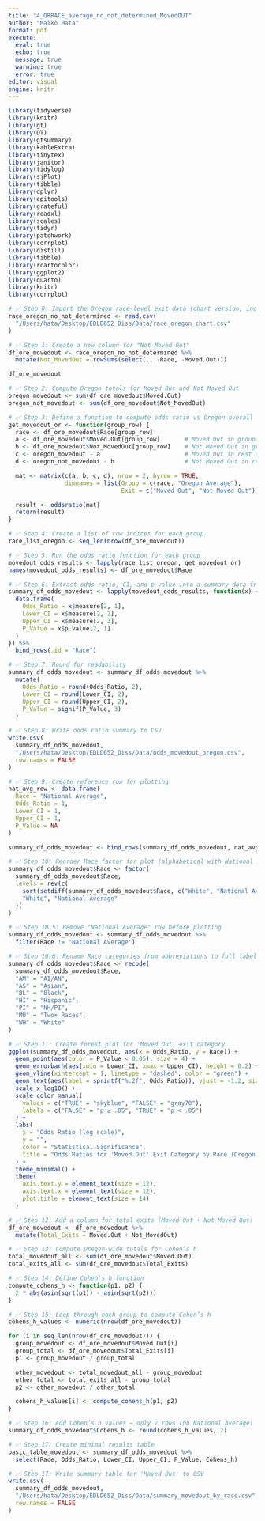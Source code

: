 ```yaml
---
title: "4_ORRACE_average_no_not_determined_MovedOUT"
author: "Maiko Hata"
format: pdf
execute: 
  eval: true 
  echo: true
  message: true 
  warning: true
  error: true
editor: visual
engine: knitr
---
```


```r
library(tidyverse)
library(knitr)
library(gt)
library(DT)
library(gtsummary)
library(kableExtra)
library(tinytex)
library(janitor)
library(tidylog)
library(sjPlot)
library(tibble)
library(dplyr)
library(epitools)
library(grateful)
library(readxl)
library(scales)
library(tidyr)
library(patchwork)
library(corrplot)
library(distill)
library(tibble)
library(rcartocolor)
library(ggplot2)
library(quarto)
library(knitr)
library(corrplot)
```

```r
# ✅ Step 0: Import the Oregon race-level exit data (chart version, includes all needed columns)
race_oregon_no_not_determined <- read.csv(
  "/Users/hata/Desktop/EDLD652_Diss/Data/race_oregon_chart.csv"
)

```

```r
# ✅ Step 1: Create a new column for "Not Moved Out"
df_ore_movedout <- race_oregon_no_not_determined %>%
  mutate(Not_MovedOut = rowSums(select(., -Race, -Moved.Out)))

df_ore_movedout
```

```r
# ✅ Step 2: Compute Oregon totals for Moved Out and Not Moved Out
oregon_movedout <- sum(df_ore_movedout$Moved.Out)
oregon_not_movedout <- sum(df_ore_movedout$Not_MovedOut)

```

```r
# ✅ Step 3: Define a function to compute odds ratio vs Oregon overall average
get_movedout_or <- function(group_row) {
  race <- df_ore_movedout$Race[group_row]
  a <- df_ore_movedout$Moved.Out[group_row]       # Moved Out in group
  b <- df_ore_movedout$Not_MovedOut[group_row]    # Not Moved Out in group
  c <- oregon_movedout - a                        # Moved Out in rest of Oregon
  d <- oregon_not_movedout - b                    # Not Moved Out in rest of Oregon

  mat <- matrix(c(a, b, c, d), nrow = 2, byrow = TRUE,
                dimnames = list(Group = c(race, "Oregon Average"),
                                Exit = c("Moved Out", "Not Moved Out")))

  result <- oddsratio(mat)
  return(result)
}

```

```r
# ✅ Step 4: Create a list of row indices for each group
race_list_oregon <- seq_len(nrow(df_ore_movedout))

```

```r
# ✅ Step 5: Run the odds ratio function for each group
movedout_odds_results <- lapply(race_list_oregon, get_movedout_or)
names(movedout_odds_results) <- df_ore_movedout$Race

```

```r
# ✅ Step 6: Extract odds ratio, CI, and p-value into a summary data frame
summary_df_odds_movedout <- lapply(movedout_odds_results, function(x) {
  data.frame(
    Odds_Ratio = x$measure[2, 1],
    Lower_CI = x$measure[2, 2],
    Upper_CI = x$measure[2, 3],
    P_Value = x$p.value[2, 1]
  )
}) %>%
  bind_rows(.id = "Race")

```

```r
# ✅ Step 7: Round for readability
summary_df_odds_movedout <- summary_df_odds_movedout %>%
  mutate(
    Odds_Ratio = round(Odds_Ratio, 2),
    Lower_CI = round(Lower_CI, 2),
    Upper_CI = round(Upper_CI, 2),
    P_Value = signif(P_Value, 3)
  )

```

```r
# ✅ Step 8: Write odds ratio summary to CSV
write.csv(
  summary_df_odds_movedout,
  "/Users/hata/Desktop/EDLD652_Diss/Data/odds_movedout_oregon.csv",
  row.names = FALSE
)

```

```r
# ✅ Step 9: Create reference row for plotting
nat_avg_row <- data.frame(
  Race = "National Average",
  Odds_Ratio = 1,
  Lower_CI = 1,
  Upper_CI = 1,
  P_Value = NA
)

summary_df_odds_movedout <- bind_rows(summary_df_odds_movedout, nat_avg_row)

```

```r
# ✅ Step 10: Reorder Race factor for plot (alphabetical with National Average last)
summary_df_odds_movedout$Race <- factor(
  summary_df_odds_movedout$Race,
  levels = rev(c(
    sort(setdiff(summary_df_odds_movedout$Race, c("White", "National Average"))),
    "White", "National Average"
  ))
)

```

```r
# ✅ Step 10.5: Remove "National Average" row before plotting
summary_df_odds_movedout <- summary_df_odds_movedout %>%
  filter(Race != "National Average")

```

```r
# ✅ Step 10.6: Rename Race categories from abbreviations to full labels
summary_df_odds_movedout$Race <- recode(
  summary_df_odds_movedout$Race,
  "AM" = "AI/AN",
  "AS" = "Asian",
  "BL" = "Black",
  "HI" = "Hispanic",
  "PI" = "NH/PI",
  "MU" = "Two+ Races",
  "WH" = "White"
)

```

```r
# ✅ Step 11: Create forest plot for 'Moved Out' exit category
ggplot(summary_df_odds_movedout, aes(x = Odds_Ratio, y = Race)) +
  geom_point(aes(color = P_Value < 0.05), size = 4) +
  geom_errorbarh(aes(xmin = Lower_CI, xmax = Upper_CI), height = 0.2) +
  geom_vline(xintercept = 1, linetype = "dashed", color = "green") +
  geom_text(aes(label = sprintf("%.2f", Odds_Ratio)), vjust = -1.2, size = 3.5) +
  scale_x_log10() +
  scale_color_manual(
    values = c("TRUE" = "skyblue", "FALSE" = "gray70"),
    labels = c("FALSE" = "p ≥ .05", "TRUE" = "p < .05")
  ) +
  labs(
    x = "Odds Ratio (log scale)",
    y = "",
    color = "Statistical Significance",
    title = "Odds Ratios for 'Moved Out' Exit Category by Race (Oregon)"
  ) +
  theme_minimal() +
  theme(
    axis.text.y = element_text(size = 12),
    axis.text.x = element_text(size = 12),
    plot.title = element_text(size = 14)
  )

```

```r
# ✅ Step 12: Add a column for total exits (Moved Out + Not Moved Out)
df_ore_movedout <- df_ore_movedout %>%
  mutate(Total_Exits = Moved.Out + Not_MovedOut)

```

```r
# ✅ Step 13: Compute Oregon-wide totals for Cohen’s h
total_movedout_all <- sum(df_ore_movedout$Moved.Out)
total_exits_all <- sum(df_ore_movedout$Total_Exits)

```

```r
# ✅ Step 14: Define Cohen's h function
compute_cohens_h <- function(p1, p2) {
  2 * abs(asin(sqrt(p1)) - asin(sqrt(p2)))
}

```

```r
# ✅ Step 15: Loop through each group to compute Cohen’s h
cohens_h_values <- numeric(nrow(df_ore_movedout))

for (i in seq_len(nrow(df_ore_movedout))) {
  group_movedout <- df_ore_movedout$Moved.Out[i]
  group_total <- df_ore_movedout$Total_Exits[i]
  p1 <- group_movedout / group_total

  other_movedout <- total_movedout_all - group_movedout
  other_total <- total_exits_all - group_total
  p2 <- other_movedout / other_total

  cohens_h_values[i] <- compute_cohens_h(p1, p2)
}

```

```r
# ✅ Step 16: Add Cohen’s h values — only 7 rows (no National Average)
summary_df_odds_movedout$Cohens_h <- round(cohens_h_values, 2)

```

```r
# ✅ Step 17: Create minimal results table
basic_table_movedout <- summary_df_odds_movedout %>%
  select(Race, Odds_Ratio, Lower_CI, Upper_CI, P_Value, Cohens_h)

```

```r
# ✅ Step 17: Write summary table for 'Moved Out' to CSV
write.csv(
  summary_df_odds_movedout,
  "/Users/hata/Desktop/EDLD652_Diss/Data/summary_movedout_by_race.csv",
  row.names = FALSE
)

```
